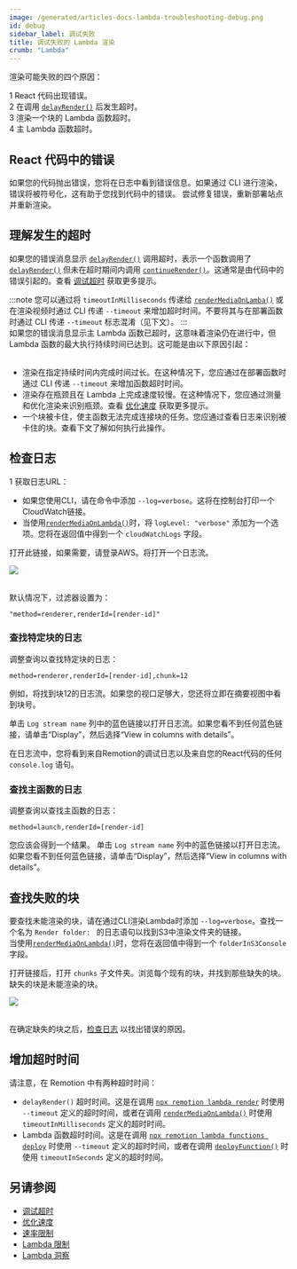```yaml
---
image: /generated/articles-docs-lambda-troubleshooting-debug.png
id: debug
sidebar_label: 调试失败
title: 调试失败的 Lambda 渲染
crumb: "Lambda"
---
```


<YouTube
  minutes={11}
  href="https://youtu.be/pwVEzTQ6VYE"
  thumb="https://i.ytimg.com/vi/pwVEzTQ6VYE/hqdefault.jpg?sqp=-oaymwEbCKgBEF5IVfKriqkDDggBFQAAiEIYAXABwAEG&rs=AOn4CLDGudSHhI9u7kkShN_awBk3hbQ9mA"
  title="如何为 Remotion Lambda 进行故障排除和调试"
/>

渲染可能失败的四个原因：

<div><Step>1</Step> React 代码出现错误。</div>
<div><Step>2</Step> 在调用 <a href="/docs/delay-render"><code>delayRender()</code></a> 后发生超时。</div>
<div><Step>3</Step> 渲染一个块的 Lambda 函数超时。</div>
<div><Step>4</Step> 主 Lambda 函数超时。</div>

## React 代码中的错误

如果您的代码抛出错误，您将在日志中看到错误信息。如果通过 CLI 进行渲染，错误将被符号化，这有助于您找到代码中的错误。
尝试修复错误，重新部署站点并重新渲染。

## 理解发生的超时

如果您的错误消息显示 [`delayRender()`](/docs/delay-render) 调用超时，表示一个函数调用了 [`delayRender()`](/docs/delay-render) 但未在超时期间内调用 [`continueRender()`](/docs/delay-render)。这通常是由代码中的错误引起的。查看 [调试超时](/docs/timeout) 获取更多提示。

:::note
您可以通过将 `timeoutInMilliseconds` 传递给 [`renderMediaOnLamba()`](/docs/lambda/rendermediaonlambda) 或在渲染视频时通过 CLI 传递 `--timeout` 来增加超时时间。不要将其与在部署函数时通过 CLI 传递 `--timeout` 标志混淆（见下文）。
:::
<br />
如果您的错误消息显示主 Lambda 函数已超时，这意味着渲染仍在进行中，但 Lambda 函数的最大执行持续时间已达到。这可能是由以下原因引起：<br/> <br/>

- 渲染在指定持续时间内完成时间过长。在这种情况下，您应通过在部署函数时通过 CLI 传递 `--timeout` 来增加函数超时时间。
- 渲染存在瓶颈且在 Lambda 上完成速度较慢。在这种情况下，您应通过测量和优化渲染来识别瓶颈。查看 [优化速度](/docs/lambda/optimizing-speed) 获取更多提示。
- 一个块被卡住，使主函数无法完成连接块的任务。您应通过查看日志来识别被卡住的块。查看下文了解如何执行此操作。

## 检查日志

<Step>1</Step> 获取日志URL：

- 如果您使用CLI，请在命令中添加 `--log=verbose`。这将在控制台打印一个CloudWatch链接。
- 当使用[`renderMediaOnLambda()`](/docs/lambda/rendermediaonlambda)时，将 `logLevel: "verbose"` 添加为一个选项。您将在返回值中得到一个 `cloudWatchLogs` 字段。

打开此链接，如果需要，请登录AWS。将打开一个日志流。

<img src="/img/cloudwatch.png" /> <br/><br/>

默认情况下，过滤器设置为：

```
"method=renderer,renderId=[render-id]"
```

### 查找特定块的日志

调整查询以查找特定块的日志：

```
method=renderer,renderId=[render-id],chunk=12
```

例如，将找到块12的日志流。如果您的视口足够大，您还将立即在摘要视图中看到块号。

单击 `Log stream name` 列中的蓝色链接以打开日志流。如果您看不到任何蓝色链接，请单击“Display”，然后选择“View in columns with details”。

在日志流中，您将看到来自Remotion的调试日志以及来自您的React代码的任何 `console.log` 语句。

### 查找主函数的日志

调整查询以查找主函数的日志：

```
method=launch,renderId=[render-id]
```

您应该会得到一个结果。
单击 `Log stream name` 列中的蓝色链接以打开日志流。如果您看不到任何蓝色链接，请单击“Display”，然后选择“View in columns with details”。

## 查找失败的块

要查找未能渲染的块，请在通过CLI渲染Lambda时添加 `--log=verbose`。查找一个名为 `Render folder: ` 的日志语句以找到S3中渲染文件夹的链接。  
当使用[`renderMediaOnLambda()`](/docs/lambda/rendermediaonlambda)时，您将在返回值中得到一个 `folderInS3Console` 字段。

打开链接后，打开 `chunks` 子文件夹。浏览每个现有的块，并找到那些缺失的块。缺失的块是未能渲染的块。

<img src="/img/chunks.png" /> <br/><br/>

在确定缺失的块之后，[检查日志](#inspecting-the-logs) 以找出错误的原因。

## 增加超时时间

请注意，在 Remotion 中有两种超时时间：

- `delayRender()` 超时时间。这是在调用 [`npx remotion lambda render`](/docs/lambda/cli/render) 时使用 `--timeout` 定义的超时时间，或者在调用 [`renderMediaOnLambda()`](/docs/lambda/rendermediaonlambda) 时使用 `timeoutInMilliseconds` 定义的超时时间。
- Lambda 函数超时时间。这是在调用 [`npx remotion lambda functions deploy`](/docs/lambda/cli/functions) 时使用 `--timeout` 定义的超时时间，或者在调用 [`deployFunction()`](/docs/lambda/deployfunction) 时使用 `timeoutInSeconds` 定义的超时时间。

## 另请参阅

- [调试超时](/docs/timeout)
- [优化速度](/docs/lambda/optimizing-cost)
- [速率限制](/docs/lambda/troubleshooting/rate-limit)
- [Lambda 限制](/docs/lambda/limits)
- [Lambda 洞察](/docs/lambda/insights) 


